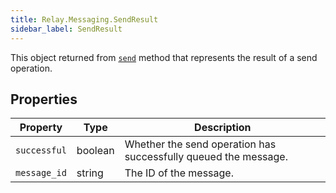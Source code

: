 ```yaml
---
title: Relay.Messaging.SendResult
sidebar_label: SendResult
---
```


[relay-messaging]: /sdks/relay-realtime-sdk/v2/language/python/messaging/
[relay-messaging-sendresult]: /sdks/relay-realtime-sdk/v2/language/python/messaging/send-result

This object returned from [`send`][relay-messaging] method that represents the result of a send operation.

## Properties

| Property | Type | Description |
| -------- | ---- | ----------- |
| `successful` | boolean | Whether the send operation has successfully queued the message. |
| `message_id` | string | The ID of the message. |